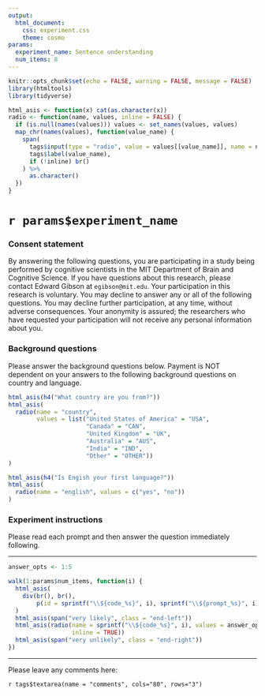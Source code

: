 ```yaml
---
output: 
  html_document: 
    css: experiment.css
    theme: cosmo
params:
  experiment_name: Sentence understanding
  num_items: 8
---
```


```r
knitr::opts_chunk$set(echo = FALSE, warning = FALSE, message = FALSE)
library(htmltools)
library(tidyverse)
```

```r
html_asis <- function(x) cat(as.character(x))
radio <- function(name, values, inline = FALSE) {
  if (is.null(names(values))) values <- set_names(values, values)
  map_chr(names(values), function(value_name) {
    span(
      tags$input(type = "radio", value = values[[value_name]], name = name),
      tags$label(value_name),
      if (!inline) br()
    ) %>%
      as.character()
  })
}
```

# `r params$experiment_name`

### Consent statement

By answering the following questions, you are participating in a study being performed by cognitive scientists in the MIT Department of Brain and Cognitive Science. If you have questions about this research, please contact Edward Gibson at `egibson@mit.edu`. Your participation in this research is voluntary. You may decline to answer any or all of the following questions. You may decline further participation, at any time, without adverse consequences. Your anonymity is assured; the researchers who have requested your participation will not receive any personal information about you.


### Background questions

Please answer the background questions below. Payment is NOT dependent on your answers to the following background questions on country and language.

```r
html_asis(h4("What country are you from?"))
html_asis(
  radio(name = "country",
        values = list("United States of America" = "USA",
                      "Canada" = "CAN",
                      "United Kingdom" = "UK",
                      "Australia" = "AUS",
                      "India" = "IND",
                      "Other" = "OTHER"))
)

html_asis(h4("Is Engish your first language?"))
html_asis(
  radio(name = "english", values = c("yes", "no"))
)
```


### Experiment instructions

Please read each prompt and then answer the question immediately following.

---

```r
answer_opts <- 1:5

walk(1:params$num_items, function(i) {
  html_asis(
    div(br(), br(),
        p(id = sprintf("\\${code_%s}", i), sprintf("\\${prompt_%s}", i)))
  )
  html_asis(span("very likely", class = "end-left"))
  html_asis(radio(name = sprintf("\\${code_%s}", i), values = answer_opts,
                  inline = TRUE))
  html_asis(span("very unlikely", class = "end-right"))
})
```

---

Please leave any comments here:

`r tags$textarea(name = "comments", cols="80", rows="3")`
